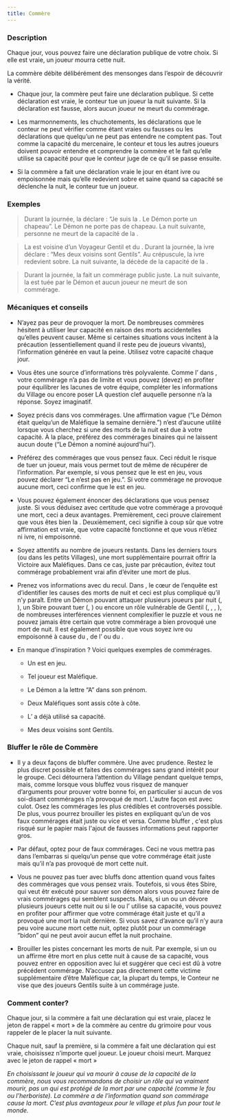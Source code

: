 ```yaml
---
title: Commère
---
```



<Role COMMERE header />

### Description

Chaque jour, vous pouvez faire une déclaration publique de votre choix. Si elle est vraie, un joueur mourra cette nuit.

La commère débite délibérément des mensonges dans l’espoir de découvrir la vérité.

-   Chaque jour, la commère peut faire une déclaration publique. Si cette déclaration est vraie, le conteur tue un joueur la nuit suivante. Si la déclaration est fausse, alors aucun joueur ne meurt du commérage.

-   Les marmonnements, les chuchotements, les déclarations que le conteur ne peut vérifier comme étant vraies ou fausses ou les déclarations que quelqu’un ne peut pas entendre ne comptent pas. Tout comme la capacité du mercenaire, le conteur et tous les autres joueurs doivent pouvoir entendre et comprendre la commère et le fait qu’elle utilise sa capacité pour que le conteur juge de ce qu’il se passe ensuite.

-   Si la commère a fait une déclaration vraie le jour en étant ivre ou empoisonnée mais qu’elle redevient sobre et saine quand sa capacité se déclenche la nuit, le conteur tue un joueur.

### Exemples

> Durant la journée, la <Role COMMERE /> déclare : “Je suis la <Role COMMERE />. Le Démon porte un chapeau”. Le Démon ne porte pas de chapeau. La nuit suivante, personne ne meurt de la capacité de la <Role COMMERE />.

> La <Role COMMERE /> est voisine d’un Voyageur Gentil et du <Role PACIFISTE />. Durant la journée, la <Role COMMERE /> ivre déclare : “Mes deux voisins sont Gentils”. Au crépuscule, la <Role COMMERE /> ivre redevient sobre. La nuit suivante, la <Role FEMME_DE_CHAMBRE /> décède de la capacité de la <Role COMMERE />.

> Durant la journée, la <Role COMMERE /> fait un commérage public juste. La nuit suivante, la <Role COMMERE /> est tuée par le Démon et aucun joueur ne meurt de son commérage.

### Mécaniques et conseils

- N’ayez pas peur de provoquer la mort. De nombreuses commères hésitent à utiliser leur capacité en raison des morts accidentelles qu’elles peuvent causer. Même si certaines situations vous incitent à la précaution (essentiellement quand il reste peu de joueurs vivants), l’information générée en vaut la peine. Utilisez votre capacité chaque jour.

- Vous êtes une source d’informations très polyvalente. Comme l’<Role ARTISTE /> dans <Module SECTS_AND_VIOLETS />, votre commérage n’a pas de limite et vous pouvez (devez) en profiter pour équilibrer les lacunes de votre équipe, compléter les informations du Village ou encore poser LA question clef auquelle personne n’a la réponse. Soyez imaginatif.

- Soyez précis dans vos commérages. Une affirmation vague (“Le Démon était quelqu’un de Maléfique la semaine dernière.”) n’est d’aucune utilité lorsque vous cherchez si une des morts de la nuit est due à votre capacité. À la place, préférez des commérages binaires qui ne laissent aucun doute (“Le Démon a nominé aujourd’hui”).

- Préférez des commérages que vous pensez faux. Ceci réduit le risque de tuer un joueur, mais vous permet tout de même de récupérer de l’information. Par exemple, si vous pensez que le <Role PUKKA /> est en jeu, vous pouvez déclarer “Le <Role PUKKA /> n’est pas en jeu.”. Si votre commérage ne provoque aucune mort, ceci confirme que le <Role PUKKA /> est en jeu.

- Vous pouvez également énoncer des déclarations que vous pensez juste. Si vous déduisez avec certitude que votre commérage a provoqué une mort, ceci a deux avantages. Premièrement, ceci prouve clairement que vous êtes bien la <Role COMMERE />. Deuxièmement, ceci signifie à coup sûr que votre affirmation est vraie, que votre capacité fonctionne et que vous n’étiez ni ivre, ni empoisonné.

- Soyez attentifs au nombre de joueurs restants. Dans les derniers tours (ou dans les petits Villages), une mort supplémentaire pourrait offrir la Victoire aux Maléfiques. Dans ce cas, juste par précaution, évitez tout commérage probablement vrai afin d’éviter une mort de plus.

- Prenez vos informations avec du recul. Dans <Module BAD_MOON_RISING />, le cœur de l’enquête est d’identifier les causes des morts de nuit et ceci est plus compliqué qu’il n’y paraît. Entre un Démon pouvant attaquer plusieurs joueurs par nuit (<Role SHABALOTH />, <Role PO />), un Sbire pouvant tuer (<Role PARRAIN />, <Role ASSASSIN />) ou encore un rôle vulnérable de Gentil (<Role MAMIE />, <Role COMMERE />, <Role PARIEUR />, <Role INVENTEUR />), de nombreuses interférences viennent complexifier le puzzle et vous ne pouvez jamais être certain que votre commérage a bien provoqué une mort de nuit. Il est également possible que vous soyez ivre ou empoisonné à cause du <Role MARIN />, de l’<Role AUBERGISTE /> ou du <Role PUKKA />.

- En manque d’inspiration ? Voici quelques exemples de commérages.

    - Un <Role SHABALOTH /> est en jeu.

    - Tel joueur est Maléfique.

    - Le Démon a la lettre “A” dans son prénom.

    - Deux Maléfiques sont assis côte à côte.

    - L’<Role ASSASSIN /> a déjà utilisé sa capacité.

    - Mes deux voisins sont Gentils.

### Bluffer le rôle de Commère

- Il y a deux façons de bluffer commère. Une avec prudence. Restez le plus discret possible et faites des commérages sans grand intérêt pour le groupe. Ceci détournera l’attention du Village pendant quelque temps, mais, comme lorsque vous bluffez <Role SOLDAT /> vous risquez de manquer d’arguments pour prouver votre bonne foi, en particulier si aucun de vos soi-disant commérages n’a provoqué de mort. L'autre façon est avec culot. Osez les commérages les plus crédibles et controversés possible. De plus, vous pourrez brouiller les pistes en expliquant qu’un de vos faux commérages était juste ou vice et versa. Comme bluffer <Role VOAYNTE />, c'est plus risqué sur le papier mais l'ajout de fausses informations peut rapporter gros.

- Par défaut, optez pour de faux commérages. Ceci ne vous mettra pas dans l’embarras si quelqu’un pense que votre commérage était juste mais qu’il n’a pas provoqué de mort cette nuit.

- Vous ne pouvez pas tuer avec bluffs donc attention quand vous faites des commèrages que vous pensez vrais. Toutefois, si vous êtes Sbire, qui veut êtr exécuté pour sauver son démon alors vous pouvez faire de vrais commérages qui semblent suspects. Mais, si un <Role SHABALOTH /> ou un <Role PO /> dévore plusieurs joueurs cette nuit ou si le <Role PARRAIN /> ou l’<Role ASSASSIN /> utilise sa capacité, vous pouvez en profiter pour affirmer que votre commérage était juste et qu’il a provoqué une mort la nuit dernière. Si vous savez d’avance qu’il n’y aura peu voire aucune mort cette nuit, optez plutôt pour un commérage “bidon” qui ne peut avoir aucun effet la nuit prochaine.

- Brouiller les pistes concernant les morts de nuit. Par exemple, si un <Role PARIEUR /> ou un <Role INVENTEUR /> affirme être mort en plus cette nuit à cause de sa capacité, vous pouvez entrer en opposition avec lui et suggérer que ceci est dû à votre précédent commérage. N’accusez pas directement cette victime supplémentaire d’être Maléfique car, la plupart du temps, le Conteur ne vise que des joueurs Gentils suite à un commérage juste.

### Comment conter?

Chaque jour, si la commère a fait une déclaration qui est vraie, placez le jeton de rappel « mort » de la commère au centre du grimoire pour vous rappeler de le placer la nuit suivante.

Chaque nuit, sauf la première, si la commère a fait une déclaration qui est vraie, choisissez n’importe quel joueur. Le joueur choisi meurt. Marquez avec le jeton de rappel « mort »

_En choisissant le joueur qui va mourir à cause de la capacité de la commère, nous vous recommandons de choisir un rôle qui va vraiment mourir, pas un qui est protégé de la mort par une capacité (comme le fou ou l’herboriste). La commère a de l’information quand son commérage cause la mort. C’est plus avantageux pour le village et plus fun pour tout le monde._
